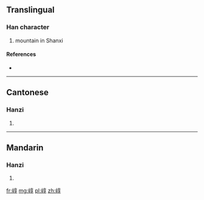 ==Translingual==

===Han character===
{{Han char|rn=46|rad=山|as=08|sn=11|four=2074<sub>7</sub>|canj=山卜口木 (UYRD)}}

# mountain in Shanxi

====References====
* {{Han ref|kx=0314.260|dkj=08197|dj=0615.130|hdz=10782.060|uh=5D1E|ud=23838|bh=D4F4|bd=54516}}

----

==Cantonese==

===Hanzi===
{{yue-hanzi|jyut=|y=gwok3}}

# {{defn|lang=yue|sort=山08}}

----

==Mandarin==

===Hanzi===
{{cmn-hanzi|pin=[[guō]] ([[guo1]])|wg=kuo<sup>1</sup>}}

# {{defn|lang=cmn|sort=山08}}

[[fr:崞]]
[[mg:崞]]
[[pl:崞]]
[[zh:崞]]